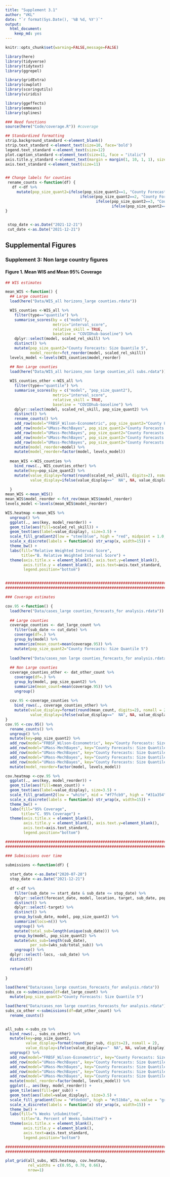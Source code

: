 ```yaml
---
title: "Supplement 3.1"
author: "VKL"
date: "`r format(Sys.Date(), '%B %d, %Y')`"
output:
  html_document:
    keep_md: yes
---
```


```r
knitr::opts_chunk$set(warning=FALSE,message=FALSE) 

library(here)
library(tidyverse)
library(tidytext)
library(ggrepel)

library(gridExtra)
library(cowplot)
library(scoringutils)
library(viridis)

library(ggeffects)
library(emmeans)
library(splines)

### Need functions
source(here("Code/coverage.R")) #coverage

## Standardized formatting
strip.background_standard <-element_blank()
strip.text_standard <-element_text(size=10, face='bold')
legend.text_standard <-element_text(size=12)
plot.caption_standard <-element_text(size=11, face = "italic")
axis.title.y_standard <-element_text(margin = margin(1, 10, 1, 1), size=12)
axis.text_standard <-element_text(size=11)


## Change labels for counties
 rename_counts <-function(df) {   
   df <-df %>%
     mutate(pop_size_quant2=ifelse(pop_size_quant2==1, "County Forecasts: Size Quantile 1",
                                 ifelse(pop_size_quant2==2, "County Forecasts: Size Quantile 2",
                                        ifelse(pop_size_quant2==3, "County Forecasts: Size Quantile 3", 
                                               ifelse(pop_size_quant2==4, "County Forecasts: Size Quantile 4", "County forecasts: Size Quantile 5")))))
}

 
 stop_date <-as.Date("2021-12-21")
 cut_date <-as.Date("2021-12-21")
```

## Supplemental Figures

### Supplement 3: Non large country figures

#### Figure 1. Mean WIS and Mean 95% Coverage

```r

## WIS estimates

mean_WIS <-function() {
  ## Large counties
  load(here("Data/WIS_all horizons_large counties.rdata"))

  WIS_counties <-WIS_all %>%
    filter(type=="quantile") %>%
    summarise_scores(by = c("model"),
                     metric="interval_score",
                     relative_skill = TRUE,
                     baseline = "COVIDhub-baseline") %>%
    dplyr::select(model, scaled_rel_skill) %>%
    distinct() %>%
    mutate(pop_size_quant2="County Forecasts: Size Quantile 5",
           model_reorder=fct_reorder(model, scaled_rel_skill))
  levels_model <-levels(WIS_counties$model_reorder)

  ## Non Large counties
  load(here("Data/WIS_all horizons_non large counties_all subs.rdata"))
  
  WIS_counties_other <-WIS_all %>%
    filter(type=="quantile") %>%
    summarise_scores(by = c("model", "pop_size_quant2"),
                     metric="interval_score",
                     relative_skill = TRUE,
                     baseline = "COVIDhub-baseline") %>%
    dplyr::select(model, scaled_rel_skill, pop_size_quant2) %>%
    distinct() %>%
    rename_counts() %>%
    add_row(model="FRBSF_Wilson-Econometric", pop_size_quant2="County Forecasts: Size Quantile 1") %>% #,
    add_row(model="UMass-MechBayes", pop_size_quant2="County Forecasts: Size Quantile 1") %>% #, 
    add_row(model="UMass-MechBayes", pop_size_quant2="County Forecasts: Size Quantile 2") %>% #, 
    add_row(model="UMass-MechBayes", pop_size_quant2="County Forecasts: Size Quantile 3") %>% #, 
    add_row(model="UMass-MechBayes", pop_size_quant2="County Forecasts: Size Quantile 4") %>% 
    mutate(model_reorder=model) %>%
    mutate(model_reorder=factor(model, levels_model)) 
  
  mean_WIS <-WIS_counties %>%
    bind_rows(., WIS_counties_other) %>%
    mutate(key=pop_size_quant2) %>%
    mutate(value_display=format(round(scaled_rel_skill, digits=2), nsmall = 2),
           value_display=ifelse(value_display=="  NA", NA, value_display)) 
  
  }
mean_WIS <-mean_WIS() 
mean_WIS$model_reorder <-fct_rev(mean_WIS$model_reorder)
levels_model <-levels(mean_WIS$model_reorder)

WIS.heatmap <-mean_WIS %>%
  ungroup() %>%
  ggplot(., aes(key, model_reorder)) +
  geom_tile(aes(fill=scaled_rel_skill)) +
  geom_text(aes(label=value_display), size=3.5) +
  scale_fill_gradient2(low = "steelblue", high = "red", midpoint = 1.0, na.value = "grey75") + 
  scale_x_discrete(labels = function(x) str_wrap(x, width=15)) +
  theme_bw() +
  labs(fill="Relative Weighted Interval Score",
       title="B. Relative Weighted Interval Score") +
  theme(axis.title.x = element_blank(), axis.text.y=element_blank(),
        axis.title.y = element_blank(), axis.text=axis.text_standard,
        legend.position="bottom")


############################################################################
############################################################################

### Coverage estimates

cov.95 <-function() {
  load(here("Data/cases_large counties_forecasts_for analysis.rdata"))
  
  ## Large counties
  coverage_counties <- dat_large_count %>%
    filter(sub_date <= cut_date) %>%
    coverage(df=.) %>%
    group_by(model) %>%
    summarize(mean_count=mean(coverage.95)) %>%
    mutate(pop_size_quant2="County Forecasts: Size Quantile 5")
  
  load(here("Data/cases_non large counties_forecasts_for analysis.rdata"))
  
  ## Non Large counties
  coverage_counties_other <- dat_other_count %>%
    coverage(df=.) %>%
    group_by(model, pop_size_quant2) %>%
    summarize(mean_count=mean(coverage.95)) %>%
    ungroup() 
  
  cov.95 <-coverage_counties %>%
    bind_rows(., coverage_counties_other) %>%
    mutate(value_display=format(round(mean_count, digits=2), nsmall = 2),
           value_display=ifelse(value_display=="  NA", NA, value_display))
}
cov.95 <-cov.95() %>%
  rename_counts() %>%
  ungroup() %>%
  mutate(key=pop_size_quant2) %>%
  add_row(model="FRBSF_Wilson-Econometric", key="County Forecasts: Size Quantile 1") %>% #, 
  add_row(model="UMass-MechBayes", key="County Forecasts: Size Quantile 1") %>% #, 
  add_row(model="UMass-MechBayes", key="County Forecasts: Size Quantile 2") %>% #, 
  add_row(model="UMass-MechBayes", key="County Forecasts: Size Quantile 3") %>% #, 
  add_row(model="UMass-MechBayes", key="County Forecasts: Size Quantile 4") %>%
  mutate(model_reorder=factor(model, levels_model))

cov.heatmap <-cov.95 %>%
  ggplot(., aes(key, model_reorder)) +
  geom_tile(aes(fill=mean_count)) +
  geom_text(aes(label=value_display), size=3.5) +
  scale_fill_gradient2(low = "white", mid = "#f7fcb9", high = "#31a354", midpoint = 0.75, na.value = "grey75") +
  scale_x_discrete(labels = function(x) str_wrap(x, width=15)) +
  theme_bw() +
  labs(fill="95% Coverage",
       title="C. 95% Coverage") +
  theme(axis.title.x = element_blank(), 
        axis.title.y = element_blank(), axis.text.y=element_blank(),
        axis.text=axis.text_standard,
        legend.position="bottom")

############################################################################
############################################################################

### Submissions over time

submissions <-function(df) {
  
  start_date <-as.Date("2020-07-28")
  stop_date <-as.Date("2021-12-21")
  
  df <-df %>%
    filter(sub_date >= start_date & sub_date <= stop_date) %>% 
    dplyr::select(forecast_date, model, location, target, sub_date, pop_size_quant2) %>%
    distinct() %>%
    dplyr::select(-target) %>%
    distinct() %>%
    group_by(sub_date, model, pop_size_quant2) %>%
    summarize(locs=n()) %>%
    ungroup() %>%
    mutate(total_sub=length(unique(sub_date))) %>%
    group_by(model, pop_size_quant2) %>%
    mutate(wks_sub=length(sub_date),
           per_sub=(wks_sub/total_sub)) %>%
    ungroup() %>%
  dplyr::select(-locs, -sub_date) %>%
  distinct()
  
  return(df)
  
}

load(here("Data/cases_large counties_forecasts_for analysis.rdata"))
subs_co <-submissions(df=dat_large_count) %>%
  mutate(pop_size_quant2="County Forecasts: Size Quantile 5")

load(here("Data/cases_non large counties_forecasts_for analysis.rdata"))
subs_co_other <-submissions(df=dat_other_count) %>%
  rename_counts()


all_subs <-subs_co %>%
  bind_rows(., subs_co_other) %>%
  mutate(key=pop_size_quant2,
         value_display=format(round(per_sub, digits=2), nsmall = 2),
         value_display=ifelse(value_display=="  NA", NA, value_display)) %>%
  ungroup() %>%
  add_row(model="FRBSF_Wilson-Econometric", key="County Forecasts: Size Quantile 1") %>%  
  add_row(model="UMass-MechBayes", key="County Forecasts: Size Quantile 1") %>% 
  add_row(model="UMass-MechBayes", key="County Forecasts: Size Quantile 2") %>% 
  add_row(model="UMass-MechBayes", key="County Forecasts: Size Quantile 3") %>% 
  add_row(model="UMass-MechBayes", key="County Forecasts: Size Quantile 4") %>%
  mutate(model_reorder=factor(model, levels_model)) %>%
  ggplot(., aes(key, model_reorder)) +
  geom_tile(aes(fill=per_sub)) +
  geom_text(aes(label=value_display), size=3.5) +
  scale_fill_gradient(low = "#fde0dd", high = "#c51b8a", na.value = "grey75") + 
  scale_x_discrete(labels = function(x) str_wrap(x, width=15)) +
  theme_bw() +
  labs(fill="% Weeks \nSubmitted",
       title="A. Percent of Weeks Submitted") +
  theme(axis.title.x = element_blank(),   
        axis.title.y = element_blank(), 
        axis.text=axis.text_standard,
        legend.position="bottom")

############################################################################
############################################################################

plot_grid(all_subs, WIS.heatmap, cov.heatmap,
          rel_widths = c(0.95, 0.70, 0.66),
          nrow=1) 

```

